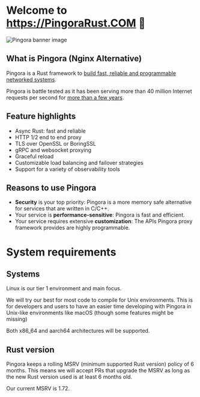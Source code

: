 # Welcome to https://PingoraRust.COM 🚀

![Pingora banner image](/pingora_banner.png)

## What is Pingora (Nginx Alternative)
Pingora is a Rust framework to [build fast, reliable and programmable networked systems](https://blog.cloudflare.com/pingora-open-source).

Pingora is battle tested as it has been serving more than 40 million Internet requests per second for [more than a few years](https://blog.cloudflare.com/how-we-built-pingora-the-proxy-that-connects-cloudflare-to-the-internet).

## Feature highlights
* Async Rust: fast and reliable
* HTTP 1/2 end to end proxy
* TLS over OpenSSL or BoringSSL
* gRPC and websocket proxying
* Graceful reload
* Customizable load balancing and failover strategies
* Support for a variety of observability tools

## Reasons to use Pingora
* **Security** is your top priority: Pingora is a more memory safe alternative for services that are written in C/C++.
* Your service is **performance-sensitive**: Pingora is fast and efficient.
* Your service requires extensive **customization**: The APIs Pingora proxy framework provides are highly programmable.

# System requirements

## Systems
Linux is our tier 1 environment and main focus.

We will try our best for most code to compile for Unix environments. This is for developers and users to have an easier time developing with Pingora in Unix-like environments like macOS (though some features might be missing)

Both x86_64 and aarch64 architectures will be supported.

## Rust version

Pingora keeps a rolling MSRV (minimum supported Rust version) policy of 6 months. This means we will accept PRs that upgrade the MSRV as long as the new Rust version used is at least 6 months old.

Our current MSRV is 1.72.

